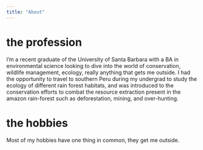 ```yaml
---
title: "About"
---
```


# the profession

I'm a recent graduate of the University of Santa Barbara with a BA in environmental science looking to dive into the world of conservation, wildlife management, ecology, really anything that gets me outside. I had the opportunity to travel to southern Peru during my undergrad to study the ecology of different rain forest habitats, and was introduced to the conservation efforts to combat the resource extraction present in the amazon rain-forest such as deforestation, mining, and over-hunting.

# the hobbies

Most of my hobbies have one thing in common, they get me outside.
